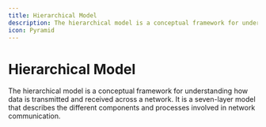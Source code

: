 ```yaml
---
title: Hierarchical Model
description: The hierarchical model is a conceptual framework for understanding how data is transmitted and received across a network. It is a seven-layer model that describes the different components and processes involved in network communication.
icon: Pyramid
---
```


# Hierarchical Model

The hierarchical model is a conceptual framework for understanding how data is transmitted and received across a network. It is a seven-layer model that describes the different components and processes involved in network communication.

